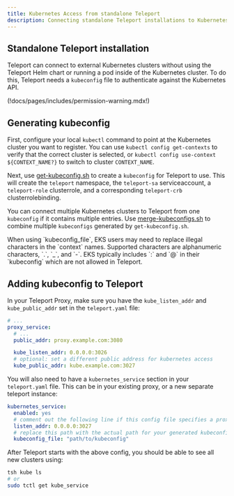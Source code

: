 ```yaml
---
title: Kubernetes Access from standalone Teleport
description: Connecting standalone Teleport installations to Kubernetes clusters.
---
```


## Standalone Teleport installation

Teleport can connect to external Kubernetes clusters without using the Teleport Helm chart or running a pod inside of the Kubernetes cluster. To do this, Teleport needs a `kubeconfig` file to authenticate against the Kubernetes API.

(!docs/pages/includes/permission-warning.mdx!)

## Generating kubeconfig

First, configure your local `kubectl` command to point at the Kubernetes
cluster you want to register. You can use `kubectl config get-contexts` to
verify that the correct cluster is selected, or `kubectl config use-context
${CONTEXT_NAME?}` to switch to cluster `CONTEXT_NAME`.

Next, use [get-kubeconfig.sh](https://github.com/gravitational/teleport/blob/master/examples/k8s-auth/get-kubeconfig.sh) to create a `kubeconfig` for Teleport to use. This will create the `teleport` namespace, the `teleport-sa` serviceaccount, a `teleport-role` clusterrole, and a corresponding `teleport-crb` clusterrolebinding.

You can connect multiple Kubernetes clusters to Teleport from one `kubeconfig` if it contains multiple entries. Use
[merge-kubeconfigs.sh](https://github.com/gravitational/teleport/blob/master/examples/k8s-auth/merge-kubeconfigs.sh) to combine multiple `kubeconfigs` generated by `get-kubeconfig.sh`.

<Admonition type="warning" title="Warning" >
    When using `kubeconfig_file`, EKS users may need to replace illegal characters in the `context` names.
    Supported characters are alphanumeric characters, `.`, `_`, and `-`. EKS typically includes `:` and `@`
    in their `kubeconfig` which are not allowed in Teleport.
</Admonition>

## Adding kubeconfig to Teleport

In your Teleport Proxy, make sure you have the `kube_listen_addr` and `kube_public_addr` set in the `teleport.yaml` file:

```yaml
# ...
proxy_service:
  # ...
  public_addr: proxy.example.com:3080

  kube_listen_addr: 0.0.0.0:3026
  # optional: set a different public address for kubernetes access
  kube_public_addr: kube.example.com:3027
```

You will also need to have a `kubernetes_service` section in your `teleport.yaml` file. This can be in your existing proxy, or a new separate teleport instance:

```yaml
kubernetes_service:
  enabled: yes
  # comment out the following line if this config file specifies a proxy endpoint for the auth server (IOT mode):
  listen_addr: 0.0.0.0:3027
  # replace this path with the actual path for your generated kubeconfig
  kubeconfig_file: "path/to/kubeconfig"
```

After Teleport starts with the above config, you should be able to see all new clusters using:

```bash
tsh kube ls
# or
sudo tctl get kube_service
```
